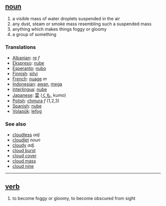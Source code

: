 == [[noun]] ==
# a visible mass of water droplets suspended in the air
# any dust, steam or smoke mass resembling such a suspended mass
# anything which makes things foggy or gloomy
# a group of something

=== Translations ===

*[[Albanian]]: [[re]] ''f''
*[[Ekspreso]]: [[nube]]
*[[Esperanto]]: [[nubo]]
*[[Finnish]]: [[pilvi]]
*[[French]]: [[nuage]] ''m''
*[[Indonesian]]: [[awan]], [[mega]]
*[[Interlingua]]: [[nube]]
*[[Japanese]]: [[雲]] ([[くも]], kumo)
*[[Polish]]: [[chmura]] ''f'' (1,2,3)
*[[Spanish]]: [[nube]]
*[[Volapük]]: [[lefog]]

=== See also ===
*[[cloudless]] ''adj''
*[[cloudlet]] ''noun''
*[[cloudy]] ''adj.''
*[[cloud burst]]
*[[cloud cover]]
*[[cloud mass]]
*[[cloud nine]]

----

== [[verb]] ==
# to become foggy or gloomy, to become obscured from sight